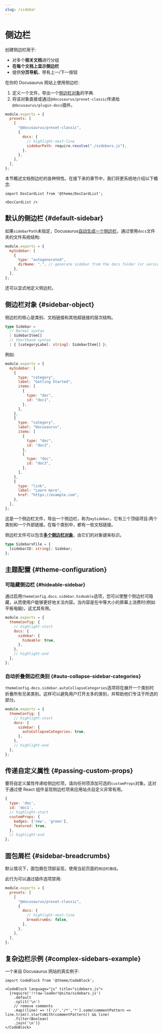 ```yaml
---
slug: /sidebar
---
```


# 侧边栏

创建侧边栏用于:

- 对多个**相关文档**进行分组
- **在每个文档上显示侧边栏**
- 提供**分页导航**，带有上一/下一按钮

在你的 Docusaurus 网站上使用侧边栏:

1. 定义一个文件，导出一个[侧边栏对象](#sidebar-object)的字典.
2. 将该对象直接或通过`@docusaurus/preset-classic`传递给`@docusaurus/plugin-docs`插件。

```js title="docusaurus.config.js"
module.exports = {
  presets: [
    [
      "@docusaurus/preset-classic",
      {
        docs: {
          // highlight-next-line
          sidebarPath: require.resolve("./sidebars.js"),
        },
      },
    ],
  ],
};
```

本节概述文档侧边栏的各种特性。在接下来的章节中，我们将更系统地介绍以下概念:

```mdx-code-block
import DocCardList from '@theme/DocCardList';

<DocCardList />
```

## 默认的侧边栏 {#default-sidebar}

如果`sidebarPath`未指定，Docusaurus[自动生成一个侧边栏](autogenerated.mdx)，通过使用`docs`文件夹的文件系统结构:

```js title="sidebars.js"
module.exports = {
  mySidebar: [
    {
      type: "autogenerated",
      dirName: ".", // generate sidebar from the docs folder (or versioned_docs/<version>)
    },
  ],
};
```

还可以显式地定义侧边栏。

## 侧边栏对象 {#sidebar-object}

侧边栏的核心是类别、文档链接和其他超链接的层次结构。

```ts
type Sidebar =
  // Normal syntax
  | SidebarItem[]
  // Shorthand syntax
  | { [categoryLabel: string]: SidebarItem[] };
```

例如:

```js title="sidebars.js"
module.exports = {
  mySidebar: [
    {
      type: "category",
      label: "Getting Started",
      items: [
        {
          type: "doc",
          id: "doc1",
        },
      ],
    },
    {
      type: "category",
      label: "Docusaurus",
      items: [
        {
          type: "doc",
          id: "doc2",
        },
        {
          type: "doc",
          id: "doc3",
        },
      ],
    },
    {
      type: "link",
      label: "Learn more",
      href: "https://example.com",
    },
  ],
};
```

这是一个侧边栏文件，导出一个侧边栏，称为`mySidebar`。它有三个顶级项目:两个类别和一个外部链接。在每个类别中，都有一些文档链接。

侧边栏文件可以包含[**多个侧边栏对象**](multiple-sidebars.mdx)，由它们的对象键来标识。

```ts
type SidebarsFile = {
  [sidebarID: string]: Sidebar;
};
```

## 主题配置 {#theme-configuration}

### 可隐藏侧边栏 {#hideable-sidebar}

通过启用`themeConfig.docs.sidebar.hideable`选项，您可以使整个侧边栏可隐藏，从而使用户能够更好地关注内容。当内容是在中等大小的屏幕上消费时(例如平板电脑)，这尤其有用。

```js title="docusaurus.config.js"
module.exports = {
  themeConfig: {
    // highlight-start
    docs: {
      sidebar: {
        hideable: true,
      },
    },
    // highlight-end
  },
};
```

### 自动折叠侧边栏类别 {#auto-collapse-sidebar-categories}

`themeConfig.docs.sidebar.autoCollapseCategories`选项将在展开一个类别时折叠所有兄弟类别。这样可以避免用户打开太多的类别，并帮助他们专注于所选的部分。

```js title="docusaurus.config.js"
module.exports = {
  themeConfig: {
    // highlight-start
    docs: {
      sidebar: {
        autoCollapseCategories: true,
      },
    },
    // highlight-end
  },
};
```

## 传递自定义属性 {#passing-custom-props}

要将自定义属性传递给侧边栏项，请向任何项添加可选的`customProps`对象。这对于通过使 React 组件呈现侧边栏项来应用站点自定义非常有用。

```js
{
  type: 'doc',
  id: 'doc1',
  // highlight-start
  customProps: {
    badges: ['new', 'green'],
    featured: true,
  },
  // highlight-end
};
```

## 面包屑栏 {#sidebar-breadcrumbs}

默认情况下，面包屑在顶部呈现，使用当前页面的`侧边栏路径`。

此行为可以通过插件选项禁用:

```js title="docusaurus.config.js"
module.exports = {
  presets: [
    [
      "@docusaurus/preset-classic",
      {
        docs: {
          // highlight-next-line
          breadcrumbs: false,
        },
      },
    ],
  ],
};
```

## 复杂边栏示例 {#complex-sidebars-example}

一个来自 Docusaurus 网站的真实例子:

```mdx-code-block
import CodeBlock from '@theme/CodeBlock';

<CodeBlock language="js" title="sidebars.js">
  {require('!!raw-loader!@site/sidebars.js')
    .default
    .split('\n')
    // remove comments
    .map((line) => !['//','/*','*'].some(commentPattern => line.trim().startsWith(commentPattern)) && line)
    .filter(Boolean)
    .join('\n')}
</CodeBlock>
```
